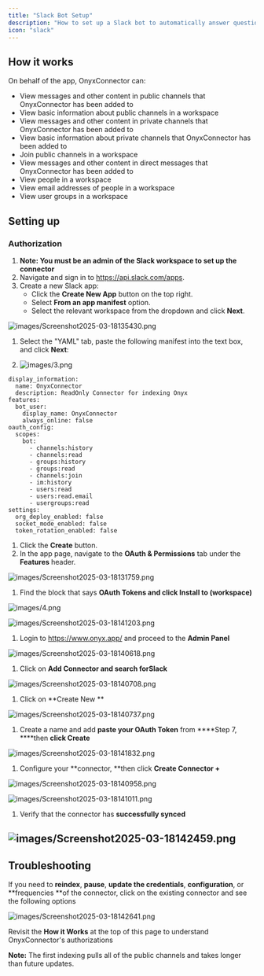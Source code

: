 ```yaml
---
title: "Slack Bot Setup"
description: "How to set up a Slack bot to automatically answer questions"
icon: "slack"
---
```


## How it works

On behalf of the app, OnyxConnector can:

- View messages and other content in public channels that OnyxConnector has been added to
- View basic information about public channels in a workspace
- View messages and other content in private channels that OnyxConnector has been added to
- View basic information about private channels that OnyxConnector has been added to
- Join public channels in a workspace
- View messages and other content in direct messages that OnyxConnector has been added to
- View people in a workspace
- View email addresses of people in a workspace
- View user groups in a workspace

## Setting up

### Authorization

1. **Note: You must be an admin of the Slack workspace to set up the connector**
2. Navigate and sign in to https://api.slack.com/apps.
3. Create a new Slack app:
   - Click the **Create New App** button on the top right.
   - Select **From an app manifest** option.
   - Select the relevant workspace from the dropdown and click **Next**.

![images/Screenshot2025-03-18135430.png](/images/Screenshot2025-03-18135430.png)

1. Select the "YAML" tab, paste the following manifest into the text box, and click **Next**:


1. ![images/3.png](/images/3.png)

```
display_information:
  name: OnyxConnector
  description: ReadOnly Connector for indexing Onyx
features:
  bot_user:
    display_name: OnyxConnector
    always_online: false
oauth_config:
  scopes:
    bot:
      - channels:history
      - channels:read
      - groups:history
      - groups:read
      - channels:join
      - im:history
      - users:read
      - users:read.email
      - usergroups:read
settings:
  org_deploy_enabled: false
  socket_mode_enabled: false
  token_rotation_enabled: false
```

1. Click the **Create** button.
2. In the app page, navigate to the **OAuth & Permissions** tab under the **Features** header.

![images/Screenshot2025-03-18131759.png](/images/Screenshot2025-03-18131759.png)

1. Find the block that says **OAuth Tokens and click Install to (workspace)**

![images/4.png](/images/4.png)

![images/Screenshot2025-03-18141203.png](/images/Screenshot2025-03-18141203.png)

1. Login to https://www.onyx.app/ and proceed to the **Admin Panel**

![images/Screenshot2025-03-18140618.png](/images/Screenshot2025-03-18140618.png)

1. Click on **Add Connector and search forSlack**

![images/Screenshot2025-03-18140708.png](/images/Screenshot2025-03-18140708.png)

1. Click on **Create New **

![images/Screenshot2025-03-18140737.png](/images/Screenshot2025-03-18140737.png)

1. Create a name and add **paste your OAuth Token** from ****Step 7, ****then ****click Create****

![images/Screenshot2025-03-18141832.png](/images/Screenshot2025-03-18141832.png)

1. Configure your **connector, **then click **Create Connector +**

![images/Screenshot2025-03-18140958.png](/images/Screenshot2025-03-18140958.png)

![images/Screenshot2025-03-18141011.png](/images/Screenshot2025-03-18141011.png)

1. Verify that the connector has **successfully synced**

## ![images/Screenshot2025-03-18142459.png](/images/Screenshot2025-03-18142459.png)

## Troubleshooting

If you need to **reindex**, **pause**, **update the credentials**, **configuration**, or **frequencies **of the connector, click on the existing connector and see the following options

![images/Screenshot2025-03-18142641.png](/images/Screenshot2025-03-18142641.png)

Revisit the **How it Works** at the top of this page to understand OnyxConnector's authorizations

**Note:** The first indexing pulls all of the public channels and takes longer than future updates.